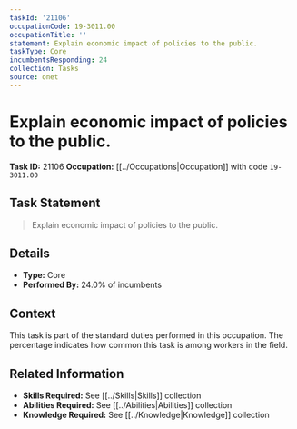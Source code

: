 ```yaml
---
taskId: '21106'
occupationCode: 19-3011.00
occupationTitle: ''
statement: Explain economic impact of policies to the public.
taskType: Core
incumbentsResponding: 24
collection: Tasks
source: onet
---
```

# Explain economic impact of policies to the public.

**Task ID:** 21106
**Occupation:** [[../Occupations|Occupation]] with code `19-3011.00`

## Task Statement

> Explain economic impact of policies to the public.

## Details

- **Type:** Core
- **Performed By:** 24.0% of incumbents

## Context

This task is part of the standard duties performed in this occupation. The percentage indicates how common this task is among workers in the field.

## Related Information

- **Skills Required:** See [[../Skills|Skills]] collection
- **Abilities Required:** See [[../Abilities|Abilities]] collection
- **Knowledge Required:** See [[../Knowledge|Knowledge]] collection
